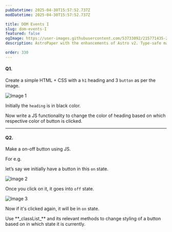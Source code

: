 ```yaml
---
pubDatetime: 2025-04-30T15:57:52.737Z
modDatetime: 2025-04-30T15:57:52.737Z

title: DOM Events I
slug: dom-events-I
featured: false
ogImage: https://user-images.githubusercontent.com/53733092/215771435-25408246-2309-4f8b-a781-1f3d93bdf0ec.png
description: AstroPaper with the enhancements of Astro v2. Type-safe markdown contents, bug fixes and better dev experience etc.

order: 330
---
```



#### Q1.

Create a simple HTML + CSS with a `h1` heading and 3 `button` as per the image.

![Image 1](@/assets/images/courses/programming/webdev/js/exercises/dom-events-I/1.png)

Initially the `heading` is in black color.

Now write a JS functionality to change the color of heading based on which respective color of button is clicked.

---

#### Q2. 

Make a on-off button using JS.

For e.g. 

let’s say we initially have a button in this `on` state.

![Image 2](@/assets/images/courses/programming/webdev/js/exercises/dom-events-I/2.png)

Once you click on it, it goes into `off` state.

![Image 3](@/assets/images/courses/programming/webdev/js/exercises/dom-events-I/3.png)

Now if it's clicked again, it will be in `on` state.

<Admonition variant="hint" title="hint">
    Use **_classList_** and its relevant methods to change styling of a button based on in which state it is currently.
</Admonition>
